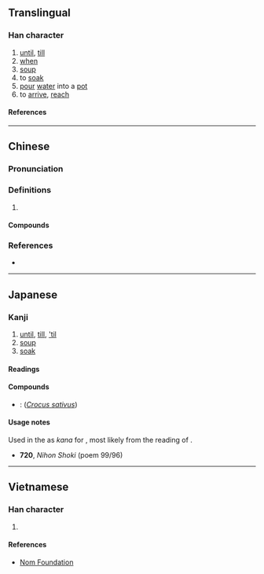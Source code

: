 {{character info/new}}
==Translingual==

===Han character===
{{Han char|rn=85|rad=水|as=06|sn=9|four=36100|canj=EHBU|ids=⿰氵自}}

# [[until]], [[till]]
# [[when]]
# [[soup]]
# to [[soak]]
# [[pour]] [[water]] into a [[pot]]
# to [[arrive]], [[reach]]

====References====
{{Han ref|kx=0619.340|dkj=17369|dj=1015.050|hdz=31610.050|uh=6D0E}}

----

==Chinese==
{{zh-forms}}

===Pronunciation===
{{zh-pron
|m=jì
|c=gei3,gei6
|mc=y
|oc=y
|ma=
|cat=prep,n,v
}}

===Definitions===
{{zh-hanzi}}

# {{rfdef|zh}}

====Compounds====
{{zh-der|洎今}}

===References===
* {{R:yue:Hanzi}}

----

==Japanese==

===Kanji===
{{ja-kanji|grade=|rs=水06}}

# [[until]], [[till]], [['til]]
# [[soup]]
# [[soak]]

====Readings====
{{rfv-pron|ja}}
{{ja-readings
|on=き, ぎ
|kun=そそ-ぐ
}}

====Compounds====
* {{ja-r|洎夫%藍|サフ%ラン}}: {{vern|saffron crocus}} (''[[Crocus sativus]]'')

====Usage notes====
Used in the ''{{w|Nihon Shoki}}'' as {{m|ja|借音|tr=shakuon}} ''kana'' for {{IPAfont|⟨si⟩}}, most likely from the ''{{ll|ja|漢音|kan'on}}'' reading of {{ja-l|自}}.
* '''720''', ''Nihon Shoki'' (poem 99/96)
*: {{ja-usex
|m=[...]　麼左棄逗囉 多多企阿藏播梨 矢'''洎'''矩矢慮 于魔伊禰矢度儞 儞播都等唎 柯稽播儺倶儺梨　[...]
|m_kana=[...]　まさきづら たたきあざはり し'''し'''くしろ うまいねしとに にはつとり かけはなくなり　[...]
|[...]　真栄%葛 たたき 糾はり 肉串ろ 熟睡 寝し 間 に [[庭つ鳥]] 鶏 は 鳴く なり　[...]
|[...]　まさ%きづら たたき あざはり ししくしろ うまい ねし と に にはつとり かけ は なく なり　[...]|rom=...masakizura tataki azawari shi'''shi'''kushiro umai neshi to ni niwa tsu tori kake wa naku nari...}}

----

==Vietnamese==

===Han character===
{{vi-readings|rs=水06|reading=kíp}}

# {{defn|vi|sort=水06}}

====References====
* [http://nomfoundation.org/common/nom_details.php?codepoint=6d0e Nom Foundation]